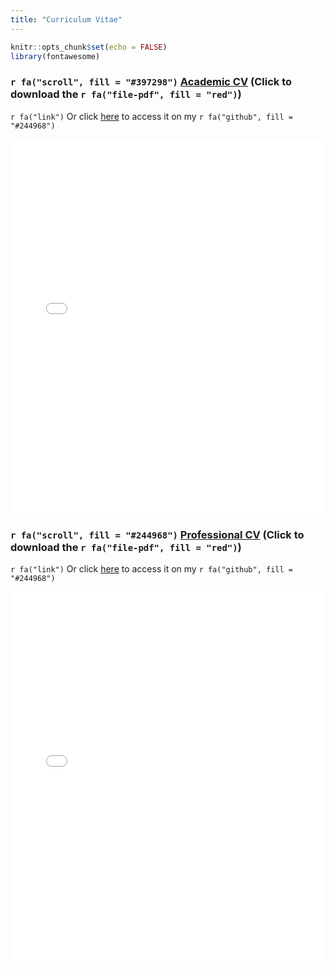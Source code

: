 ```yaml
---
title: "Curriculum Vitae"
---
```


```r
knitr::opts_chunk$set(echo = FALSE)
library(fontawesome)
```

###  `r fa("scroll", fill = "#397298")` [Academic CV](https://github.com/souzayuri/cv/raw/main/YuriSSouza_cv_09-05-2023.pdf) (Click to download the `r fa("file-pdf", fill = "red")`)

`r fa("link")` Or click [here](https://github.com/souzayuri/cv/blob/main/YuriSSouza_cv_09-05-2023.pdf) to access it on my `r fa("github", fill = "#244968")` 

<embed src="data/documents/YuriSSouza_cv_09-05-2023.pdf" type="application/pdf" width="100%" height="600px" />


###  `r fa("scroll", fill = "#244968")` [Professional CV](https://github.com/souzayuri/cv/raw/main/cv-yuri-souza.pdf) (Click to download the `r fa("file-pdf", fill = "red")`)

`r fa("link")` Or click [here](https://github.com/souzayuri/cv/blob/main/cv-yuri-souza.pdf) to access it on my `r fa("github", fill = "#244968")` 

<embed src="data/documents/cv-yuri-souza.pdf" type="application/pdf" width="100%" height="600px" />


<!-- adding share buttons on the right side of the page -->
<!-- AddToAny BEGIN -->
<div class="a2a_kit a2a_kit_size_32 a2a_floating_style a2a_vertical_style" style="right:0px; top:150px; data-a2a-url="https://souzayuri.github.io/" data-a2a-title="Yuri Souza">
<a class="a2a_button_twitter"></a>
</div>
<script>
var a2a_config = a2a_config || {};
a2a_config.onclick = 1;
</script>
<script async src="https://static.addtoany.com/menu/page.js"></script>
<!-- AddToAny END -->